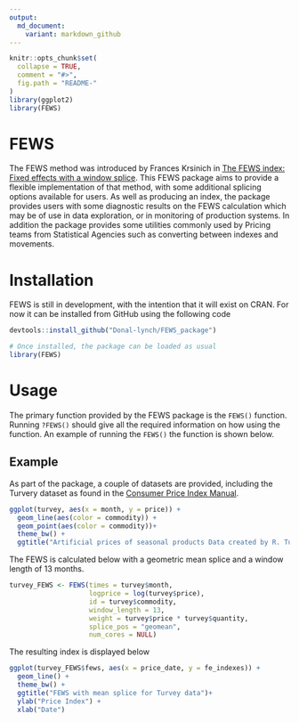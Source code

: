 ```yaml
---
output:
  md_document:
    variant: markdown_github
---
```


<!-- README.md is generated from README.Rmd. Please edit that file -->

```r
knitr::opts_chunk$set(
  collapse = TRUE,
  comment = "#>",
  fig.path = "README-"
)
library(ggplot2)
library(FEWS)
```

# FEWS

The FEWS method was introduced by Frances Krsinich in [The FEWS index: Fixed effects with a window splice](https://www.researchgate.net/publication/303888203_The_FEWS_index_Fixed_effects_with_a_window_splice). 
This FEWS package aims to provide a flexible implementation of that method, with some additional splicing options available for users.
As well as producing an index, the package provides users with some diagnostic results on the FEWS calculation which may be of use in data exploration, or in monitoring of production systems.
In addition the package provides some utilities commonly used by Pricing teams from Statistical Agencies such as converting between indexes and movements.


# Installation
FEWS is still in development, with the intention that it will exist on CRAN. For now it can be installed from GitHub using the following code
```r

devtools::install_github("Donal-lynch/FEWS_package")

# Once installed, the package can be loaded as usual
library(FEWS)


```

# Usage
The primary function provided by the FEWS package is the `FEWS()` function. Running `?FEWS()` should give all the required information on how using the function.
An example of running the `FEWS()` the function is shown below.


## Example

As part of the package, a couple of datasets are provided, including the Turvery dataset as found in the [Consumer Price Index Manual](https://www.ilo.org/wcmsp5/groups/public/---dgreports/---stat/documents/presentation/wcms_331153.pdf).

```r
ggplot(turvey, aes(x = month, y = price)) + 
  geom_line(aes(color = commodity)) + 
  geom_point(aes(color = commodity))+
  theme_bw() +
  ggtitle("Artificial prices of seasonal products Data created by R. Turvey")

```

The FEWS is calculated below with a geometric mean splice and a window length of 13 months.

```r
turvey_FEWS <- FEWS(times = turvey$month,
                    logprice = log(turvey$price),
                    id = turvey$commodity,
                    window_length = 13,
                    weight = turvey$price * turvey$quantity,
                    splice_pos = "geomean",
                    num_cores = NULL)

```

The resulting index is displayed below

```r

ggplot(turvey_FEWS$fews, aes(x = price_date, y = fe_indexes)) + 
  geom_line() + 
  theme_bw() +
  ggtitle("FEWS with mean splice for Turvey data")+
  ylab("Price Index") + 
  xlab("Date")


```

